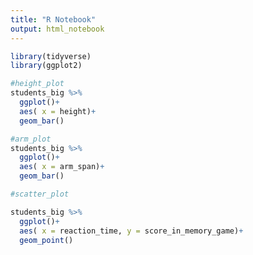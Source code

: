 ```yaml
---
title: "R Notebook"
output: html_notebook
---
```


```r

library(tidyverse)
library(ggplot2)
```

```r

#height_plot
students_big %>% 
  ggplot()+
  aes( x = height)+
  geom_bar()


```

```r

#arm_plot
students_big %>% 
  ggplot()+
  aes( x = arm_span)+
  geom_bar()


```

```r

#scatter_plot

students_big %>% 
  ggplot()+
  aes( x = reaction_time, y = score_in_memory_game)+
  geom_point()


```

